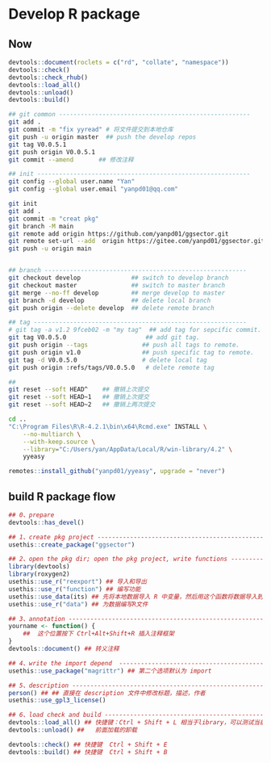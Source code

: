 # Develop R package

## Now

```r
devtools::document(roclets = c("rd", "collate", "namespace"))
devtools::check()
devtools::check_rhub()
devtools::load_all()
devtools::unload()
devtools::build()
```

```bash
## git common -----------------------------------------------------
git add .
git commit -m "fix yyread" # 将文件提交到本地仓库
git push -u origin master  ## push the develop repos 
git tag V0.0.5.1
git push origin V0.0.5.1
git commit --amend       ## 修改注释

## init -----------------------------------------------------------
git config --global user.name "Yan"
git config --global user.email "yanpd01@qq.com"

git init
git add .
git commit -m "creat pkg"
git branch -M main
git remote add origin https://github.com/yanpd01/ggsector.git
git remote set-url --add  origin https://gitee.com/yanpd01/ggsector.git
git push -u origin main


## branch --------------------------------------------------------
git checkout develop              ## switch to develop branch
git checkout master               ## switch to master branch
git merge --no-ff develop         ## merge develop to master
git branch -d develop             ## delete local branch
git push origin --delete develop  ## delete remote branch

## tag -----------------------------------------------------------
# git tag -a v1.2 9fceb02 -m "my tag"  ## add tag for sepcific commit.
git tag V0.0.5.0                      ## add git tag.
git push origin --tags               ## push all tags to remote.
git push origin v1.0                 ## push specific tag to remote.
git tag -d V0.0.5.0                  # delete local tag
git push origin :refs/tags/V0.0.5.0   # delete remote tag

## 
git reset --soft HEAD^    ## 撤销上次提交
git reset --soft HEAD~1   ## 撤销上次提交
git reset --soft HEAD~2   ## 撤销上两次提交

```

```bash
cd ..
"C:\Program Files\R\R-4.2.1\bin\x64\Rcmd.exe" INSTALL \
    --no-multiarch \
    --with-keep.source \
    --library="C:/Users/yan/AppData/Local/R/win-library/4.2" \
    yyeasy
```

```r
remotes::install_github("yanpd01/yyeasy", upgrade = "never")
```


## build R package flow

```r
## 0、prepare
devtools::has_devel()

## 1、create pkg project -------------------------------------------------------
usethis::create_package("ggsector")

## 2、open the pkg dir; open the pkg project, write functions ------------------
library(devtools)
library(roxygen2)
usethis::use_r("reexport") ## 导入和导出
usethis::use_r("function") ## 编写功能
usethis::use_data(its) ## 先将本地数据导入 R 中变量，然后用这个函数将数据导入到包中
usethis::use_r("data") ## 为数据编写R文件

## 3、annotation --------------------------------------------------------------
yourname <- function() {
    ##  这个位置按下 Ctrl+Alt+Shift+R 插入注释框架
}
devtools::document() ## 转义注释

## 4、write the import depend  -------------------------------------------------
usethis::use_package("magrittr") ## 第二个选项默认为 import

## 5、description --------------------------------------------------------------
person() ## ## 直接在 description 文件中修改标题，描述，作者
usethis::use_gpl3_license()

## 6、load check and build -----------------------------------------------------
devtools::load_all() ## 快捷键：Ctrl + Shift + L 相当于library，可以测试当前包
devtools::unload() ##   前面加载的卸载

devtools::check() ## 快捷键  Ctrl + Shift + E
devtools::build() ## 快捷键  Ctrl + Shift + B
```